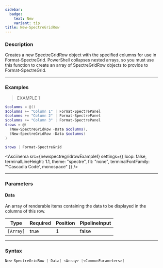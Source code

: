 ```yaml
---
sidebar:
  badge:
    text: New
    variant: tip
title: New-SpectreGridRow
---
```









### Description

Creates a new SpectreGridRow object with the specified columns for use in Format-SpectreGrid. PowerShell collapses nested arrays, so you must use this function to create an array of SpectreGridRow objects to provide to Format-SpectreGrid.



---


### Examples
> EXAMPLE 1

```powershell
$columns = @()
$columns += "Column 1" | Format-SpectrePanel
$columns += "Column 2" | Format-SpectrePanel
$columns += "Column 3" | Format-SpectrePanel
$rows = @(
  (New-SpectreGridRow -Data $columns),
  (New-SpectreGridRow -Data $columns)
)

$rows | Format-SpectreGrid
```
<Asciinema
    src={newspectregridrowExample1}
    settings={{
        loop: false,
        terminalLineHeight: 1.1,
        theme: "spectre",
        fit: "none",
        terminalFontFamily: "'Cascadia Code', monospace"
    }}
/>


---


### Parameters
#### **Data**

An array of renderable items containing the data to be displayed in the columns of this row.






|Type     |Required|Position|PipelineInput|
|---------|--------|--------|-------------|
|`[Array]`|true    |1       |false        |





---


### Syntax
```powershell
New-SpectreGridRow [-Data] <Array> [<CommonParameters>]
```
